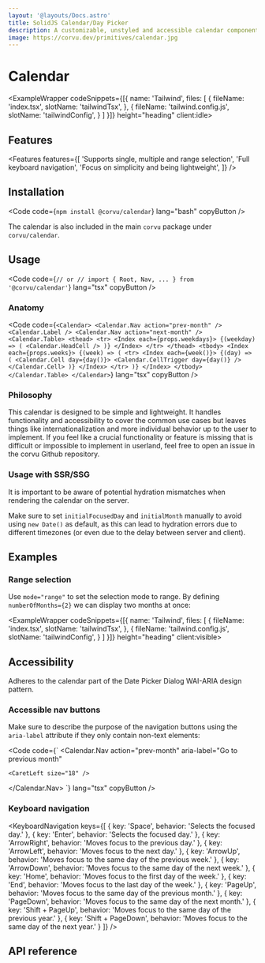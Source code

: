 ```yaml
---
layout: '@layouts/Docs.astro'
title: SolidJS Calendar/Day Picker
description: A customizable, unstyled and accessible calendar component for SolidJS
image: https://corvu.dev/primitives/calendar.jpg
---
```


# Calendar

<PackageInfo packageName="@corvu/calendar" />

<ExampleWrapper codeSnippets={[{
  name: 'Tailwind',
  files: [
    {
      fileName: 'index.tsx',
      slotName: 'tailwindTsx',
    },
    {
      fileName: 'tailwind.config.js',
      slotName: 'tailwindConfig',
    }
  ]
}]} height="heading" client:idle>
  <BasicExample client:only="solid-js" />
  <RawCode slot="tailwindTsx" code={TailwindTsx} lang="tsx" />
  <RawCode slot="tailwindConfig" code={TailwindConfig} lang="js" />
</ExampleWrapper>

## Features
<Features features={[
  'Supports single, multiple and range selection',
  'Full keyboard navigation',
  'Focus on simplicity and being lightweight',
]} />

## Installation

<Code code={`
  npm install @corvu/calendar
`} lang="bash" copyButton />

The calendar is also included in the main `corvu` package under `corvu/calendar`.

## Usage
<Code code={`
  // or
  // import { Root, Nav, ... } from '@corvu/calendar'
`} lang="tsx" copyButton />

### Anatomy

<Code code={`
  <Calendar>
    <Calendar.Nav action="prev-month" />
    <Calendar.Label />
    <Calendar.Nav action="next-month" />
    <Calendar.Table>
      <thead>
        <tr>
          <Index each={props.weekdays}>
            {(weekday) => (
              <Calendar.HeadCell />
            )}
          </Index>
        </tr>
      </thead>
      <tbody>
        <Index each={props.weeks}>
          {(week) => (
            <tr>
              <Index each={week()}>
                  {(day) => (
                    <Calendar.Cell day={day()}>
                      <Calendar.CellTrigger day={day()} />
                    </Calendar.Cell>
                  )}
                </Index>
              </tr>
            )}
        </Index>
      </tbody>
    </Calendar.Table>
  </Calendar>
`} lang="tsx" copyButton />

### Philosophy

This calendar is designed to be simple and lightweight. It handles functionality and accessibility to cover the common use cases but leaves things like internationalization and more individual behavior up to the user to implement. If you feel like a crucial functionality or feature is missing that is difficult or impossible to implement in userland, feel free to open an <Link href="https://github.com/corvudev/corvu/issues/new?title=%5BCalendar%5D%20" newTab>issue</Link> in the corvu Github repository.

### Usage with SSR/SSG

It is important to be aware of potential hydration mismatches when rendering the calendar on the server.

Make sure to set `initialFocusedDay` and `initialMonth` manually to avoid using `new Date()` as default, as this can lead to hydration errors due to different timezones (or even due to the delay between server and client).

## Examples

### Range selection

Use `mode="range"` to set the selection mode to range. By defining `numberOfMonths={2}` we can display two months at once:

<ExampleWrapper codeSnippets={[{
  name: 'Tailwind',
  files: [
    {
      fileName: 'index.tsx',
      slotName: 'tailwindTsx',
    },
    {
      fileName: 'tailwind.config.js',
      slotName: 'tailwindConfig',
    }
  ]
}]} height="heading" client:visible>
  <RangeExample client:only="solid-js" />
  <RawCode slot="tailwindTsx" code={RangeTailwindTsx} lang="tsx" />
  <RawCode slot="tailwindConfig" code={TailwindConfig} lang="js" />
</ExampleWrapper>

## Accessibility

Adheres to the calendar part of the <Link href="https://www.w3.org/WAI/ARIA/apg/patterns/dialog-modal/examples/datepicker-dialog/" newTab>Date Picker Dialog WAI-ARIA design pattern</Link>.

### Accessible nav buttons
Make sure to describe the purpose of the navigation buttons using the `aria-label` attribute if they only contain non-text elements:

<Code code={`
  <Calendar.Nav
    action="prev-month"
    aria-label="Go to previous month"
  >
    <CaretLeft size="18" />
  </Calendar.Nav>
`} lang="tsx" copyButton />

### Keyboard navigation

<KeyboardNavigation keys={[
  {
    key: 'Space',
    behavior: 'Selects the focused day.'
  },
  {
    key: 'Enter',
    behavior: 'Selects the focused day.'
  },
  {
    key: 'ArrowRight',
    behavior: 'Moves focus to the previous day.'
  },
  {
    key: 'ArrowLeft',
    behavior: 'Moves focus to the next day.'
  },
  {
    key: 'ArrowUp',
    behavior: 'Moves focus to the same day of the previous week.'
  },
  {
    key: 'ArrowDown',
    behavior: 'Moves focus to the same day of the next week.'
  },
  {
    key: 'Home',
    behavior: 'Moves focus to the first day of the week.'
  },
  {
    key: 'End',
    behavior: 'Moves focus to the last day of the week.'
  },
  {
    key: 'PageUp',
    behavior: 'Moves focus to the same day of the previous month.'
  },
  {
    key: 'PageDown',
    behavior: 'Moves focus to the same day of the next month.'
  },
  {
    key: 'Shift + PageUp',
    behavior: 'Moves focus to the same day of the previous year.'
  },
  {
    key: 'Shift + PageDown',
    behavior: 'Moves focus to the same day of the next year.'
  }
]} />

## API reference

<ApiReference library={Calendar} />

